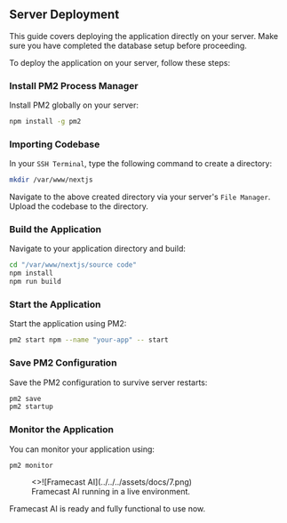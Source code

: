 ## Server Deployment


<Callout type="info">
  This guide covers deploying the application directly on your server. Make sure
  you have completed the database setup before proceeding.
</Callout>

To deploy the application on your server, follow these steps:

 
<Steps>

### Install PM2 Process Manager

Install PM2 globally on your server:

```bash filename="terminal" copy
npm install -g pm2
```

### Importing Codebase

In your `SSH Terminal`, type the following command to create a directory:

```bash filename="terminal" copy
mkdir /var/www/nextjs
```

Navigate to the above created directory via your server's `File Manager`. Upload the codebase to the directory.

### Build the Application

Navigate to your application directory and build:

```bash filename="terminal" copy
cd "/var/www/nextjs/source code"
npm install
npm run build
```

### Start the Application

Start the application using PM2:

```bash filename="terminal" copy
pm2 start npm --name "your-app" -- start
```

### Save PM2 Configuration

Save the PM2 configuration to survive server restarts:

```bash filename="terminal" copy
pm2 save
pm2 startup
```

### Monitor the Application

You can monitor your application using:

```bash filename="terminal" copy
pm2 monitor
```

</Steps>

<figure>
  <>![Framecast AI](../../../assets/docs/7.png)</>
  <figcaption>Framecast AI running in a live environment.</figcaption>
</figure>

Framecast AI is ready and fully functional to use now.
